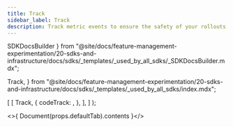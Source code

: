 ```yaml
---
title: Track
sidebar_label: Track
description: Track metric events to ensure the safety of your rollouts or run experiments.
---
```


  SDKDocsBuilder
} from "@site/docs/feature-management-experimentation/20-sdks-and-infrastructure/docs/sdks/_templates/_used_by_all_sdks/_SDKDocsBuilder.mdx";

  Track,
} from "@site/docs/feature-management-experimentation/20-sdks-and-infrastructure/docs/sdks/_templates/_used_by_all_sdks/index.mdx";


  [
    [
      Track,
      {
        codeTrack: <TrackMetricEvents />,
      },
    ],
  ]
);

<>{ Document(props.defaultTab).contents }</>